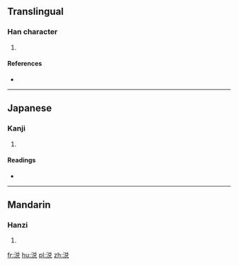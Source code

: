 {{also|涗}}
==Translingual==

===Han character===
{{Han char|rn=85|rad=水|as=07|sn=10|four=|canj=ECRU,XECRU}}

# {{defn|Han|sort=水07}}

====References====
* {{Han ref|kx=0627.311|hdz=31633.040|uh=6D9A|ud=28058}}

----

==Japanese==

===Kanji===
{{ja-kanji|grade=|rs=水07}}

# {{defn|lang=ja|sort=水07}}

====Readings====
* {{ja-readings|on=[[せい]] (sei), [[せつ]] (setsu), [[せち]] (sechi)|kun=[[ぬるまゆ]] (nurumayu)}}

----

==Mandarin==

===Hanzi===
{{cmn-hanzi|pin=[[shuì]] ([[shui4]])|wg=shui<sup>4</sup>}}

# {{defn|lang=cmn|sort=水07}}

[[fr:涚]]
[[hu:涚]]
[[pl:涚]]
[[zh:涚]]